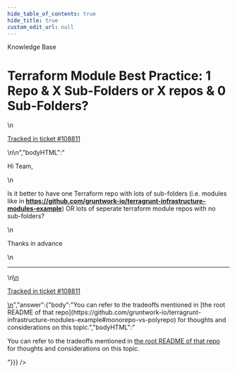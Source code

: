 ```yaml
---
hide_table_of_contents: true
hide_title: true
custom_edit_url: null
---
```



<CenterLayout>
<span className="title">Knowledge Base</span>
<h1>Terraform Module Best Practice: 1 Repo &amp; X Sub-Folders or X repos &amp; 0 Sub-Folders?</h1>
<GitHub discussion={{"id":"D_kwDOF8slf84AP4vb","number":479,"author":{"login":"skkc2"},"title":"Terraform Module Best Practice: 1 Repo & X Sub-Folders or X repos & 0 Sub-Folders?","body":"\nHi Team,\r\n\r\nIs it better to have one Terraform repo with lots of sub-folders (i.e. modules like in **https://github.com/gruntwork-io/terragrunt-infrastructure-modules-example**) OR lots of seperate terraform module repos with no sub-folders?\r\n\r\nThanks in advance\n\n---\n\n<ins datetime=\"2022-06-22T10:10:51Z\">\n  <p><a href=\"https://support.gruntwork.io/hc/requests/108811\">Tracked in ticket #108811</a></p>\n</ins>\n","bodyHTML":"<p dir=\"auto\">Hi Team,</p>\n<p dir=\"auto\">Is it better to have one Terraform repo with lots of sub-folders (i.e. modules like in <strong><a href=\"https://github.com/gruntwork-io/terragrunt-infrastructure-modules-example\">https://github.com/gruntwork-io/terragrunt-infrastructure-modules-example</a></strong>) OR lots of seperate terraform module repos with no sub-folders?</p>\n<p dir=\"auto\">Thanks in advance</p>\n<hr>\n<ins datetime=\"2022-06-22T10:10:51Z\">\n  <p dir=\"auto\"><a href=\"https://support.gruntwork.io/hc/requests/108811\" rel=\"nofollow\">Tracked in ticket #108811</a></p>\n</ins>","answer":{"body":"You can refer to the tradeoffs mentioned in [the root README of that repo](https://github.com/gruntwork-io/terragrunt-infrastructure-modules-example#monorepo-vs-polyrepo) for thoughts and considerations on this topic.","bodyHTML":"<p dir=\"auto\">You can refer to the tradeoffs mentioned in <a href=\"https://github.com/gruntwork-io/terragrunt-infrastructure-modules-example#monorepo-vs-polyrepo\">the root README of that repo</a> for thoughts and considerations on this topic.</p>"}}} />

</CenterLayout>
  

<!-- ##DOCS-SOURCER-START
{
  "sourcePlugin": "github-discussions",
  "hash": "dc763d22b5902b1a8ac90b22ae93ff55"
}
##DOCS-SOURCER-END -->
